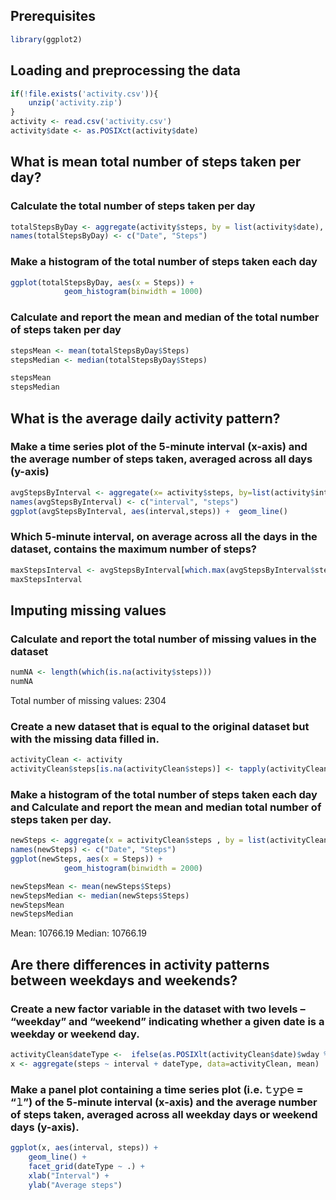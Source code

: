 ## Prerequisites

```r
library(ggplot2)
```

## Loading and preprocessing the data

```r
if(!file.exists('activity.csv')){
    unzip('activity.zip')
}
activity <- read.csv('activity.csv')
activity$date <- as.POSIXct(activity$date) 

```

## What is mean total number of steps taken per day?

### Calculate the total number of steps taken per day

```r
totalStepsByDay <- aggregate(activity$steps, by = list(activity$date), sum, na.rm=TRUE) 
names(totalStepsByDay) <- c("Date", "Steps")
```

### Make a histogram of the total number of steps taken each day

```r
ggplot(totalStepsByDay, aes(x = Steps)) +
            geom_histogram(binwidth = 1000)
```

### Calculate and report the mean and median of the total number of steps taken per day

```r
stepsMean <- mean(totalStepsByDay$Steps)
stepsMedian <- median(totalStepsByDay$Steps)

stepsMean
stepsMedian
```

## What is the average daily activity pattern?

### Make a time series plot of the 5-minute interval (x-axis) and the average number of steps taken, averaged across all days (y-axis)

```r
avgStepsByInterval <- aggregate(x= activity$steps, by=list(activity$interval), FUN=mean, na.rm=TRUE)
names(avgStepsByInterval) <- c("interval", "steps")
ggplot(avgStepsByInterval, aes(interval,steps)) +  geom_line()

```

### Which 5-minute interval, on average across all the days in the dataset, contains the maximum number of steps?

```r
maxStepsInterval <- avgStepsByInterval[which.max(avgStepsByInterval$steps), c("interval")]
maxStepsInterval
```


## Imputing missing values

### Calculate and report the total number of missing values in the dataset
```r
numNA <- length(which(is.na(activity$steps)))
numNA
```

Total number of missing values: 2304

### Create a new dataset that is equal to the original dataset but with the missing data filled in.

```r
activityClean <- activity
activityClean$steps[is.na(activityClean$steps)] <- tapply(activityClean$steps, activityClean$interval, FUN = mean, na.rm = TRUE)
```

### Make a histogram of the total number of steps taken each day and Calculate and report the mean and median total number of steps taken per day.

```r
newSteps <- aggregate(x = activityClean$steps , by = list(activityClean$date), FUN = sum)
names(newSteps) <- c("Date", "Steps")
ggplot(newSteps, aes(x = Steps)) +
            geom_histogram(binwidth = 2000)

```

```r
newStepsMean <- mean(newSteps$Steps)
newStepsMedian <- median(newSteps$Steps)
newStepsMean
newStepsMedian
```

Mean: 10766.19
Median: 10766.19

## Are there differences in activity patterns between weekdays and weekends?

### Create a new factor variable in the dataset with two levels – “weekday” and “weekend” indicating whether a given date is a weekday or weekend day.

```r
activityClean$dateType <-  ifelse(as.POSIXlt(activityClean$date)$wday %in% c(0,6), 'weekend', 'weekday')
x <- aggregate(steps ~ interval + dateType, data=activityClean, mean)
```

### Make a panel plot containing a time series plot (i.e. 𝚝𝚢𝚙𝚎 = "𝚕") of the 5-minute interval (x-axis) and the average number of steps taken, averaged across all weekday days or weekend days (y-axis).

```r

ggplot(x, aes(interval, steps)) + 
    geom_line() + 
    facet_grid(dateType ~ .) +
    xlab("Interval") + 
    ylab("Average steps")
```

